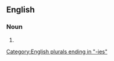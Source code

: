 ==English==

===Noun===
{{head|en|noun form}}

# {{plural of|youngberry|lang=en}}

[[Category:English plurals ending in "-ies"]]